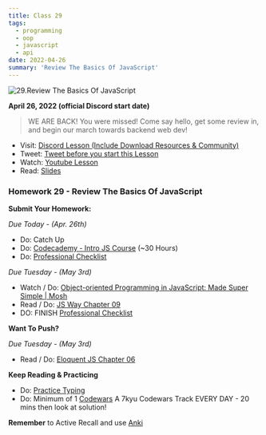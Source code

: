 ```yaml
---
title: Class 29
tags:
  - programming
  - oop
  - javascript
  - api
date: 2022-04-26
summary: 'Review The Basics Of JavaScript'
---
```


![29.Review The Basics Of JavaScript](https://cdn.hashnode.com/res/hashnode/image/upload/v1676663532002/iMomAMBiC.png?auto=compress)

**April 26, 2022 (official Discord start date)**

> WE ARE BACK! You were missed! Come say hello, get some review in, and begin our march towards backend web dev!

- Visit: [Discord Lesson (Include Download Resources & Community)](https://discord.com/channels/735923219315425401/738891289071714388/968625532570832936)
- Tweet: [Tweet before you start this Lesson](https://twitter.com/leonnoel/status/1519066364501061632)
- Watch: [Youtube Lesson](https://youtu.be/EOjUT746oLs)
- Read: [Slides](https://slides.com/leonnoel/100devs2-javascript-review-back-from-break)

### Homework 29 - Review The Basics Of JavaScript

**Submit Your Homework:**

_Due Today - (Apr. 26th)_

- Do: Catch Up
- Do: [Codecademy - Intro JS Course](https://www.codecademy.com/learn/introduction-to-javascript) (~30 Hours)
- Do: [Professional Checklist](https://docs.google.com/document/d/1L2vTX3qvLhoGHeG5cVD2ljCfRGr1uJ_Gf-hNZj9KzTg)

_Due Tuesday - (May 3rd)_

- Watch / Do: [Object-oriented Programming in JavaScript: Made Super Simple | Mosh](https://youtu.be/PFmuCDHHpwk)
- Read / Do: [JS Way Chapter 09](https://github.com/thejsway/thejsway/blob/master/manuscript/chapter09.md)
- DO: FINISH [Professional Checklist](https://docs.google.com/document/d/1L2vTX3qvLhoGHeG5cVD2ljCfRGr1uJ_Gf-hNZj9KzTg)

**Want To Push?**

_Due Tuesday - (May 3rd)_

- Read / Do: [Eloquent JS Chapter 06](https://eloquentjavascript.net/06_object.html)

**Keep Reading & Practicing**

- Do: [Practice Typing](https://www.keybr.com/)
- Do: Minimum of 1 [Codewars](https://codewars.com/) A 7kyu Codewars Track EVERY DAY - 20 mins then look at solution!

**Remember** to Active Recall and use [Anki](https://apps.ankiweb.net/)
